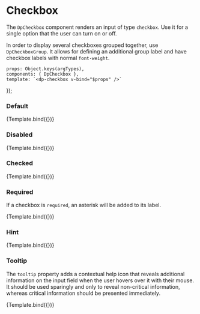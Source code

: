 

# Checkbox

The `DpCheckbox` component renders an input of type `checkbox`. Use it for a single option that the user can turn on or
off.

In order to display several checkboxes grouped together, use `DpCheckboxGroup`. 
It allows for defining an additional group label and have checkbox labels with normal `font-weight`.

    props: Object.keys(argTypes),
    components: { DpCheckbox },
    template: `<dp-checkbox v-bind="$props" />`
});

### Default
<Canvas>
    <Story
        name="Default"
        args={{
            id: 'checkboxId',
            label: {
              text: 'Checkbox label'
            }
        }}>
        {Template.bind({})}
    </Story>
</Canvas>

### Disabled
<Canvas>
    <Story
        name="Disabled"
        args={{
            id: 'checkboxId',
            label: {
              text: 'Checkbox label'
            },
            disabled: true
        }}>
        {Template.bind({})}
    </Story>
</Canvas>

### Checked
<Canvas>
    <Story
        name="Checked"
        args={{
            id: 'checkboxId',
            label: {
              text: 'Checkbox label'
            },
            checked: true
        }}>
        {Template.bind({})}
    </Story>
</Canvas>

### Required

If a checkbox is `required`, an asterisk will be added to its label.

<Canvas>
    <Story
        name="Required"
        args={{
            id: 'checkboxId',
            label: {
              text: 'Checkbox label'
            },
            required: true
        }}>
        {Template.bind({})}
    </Story>
</Canvas>

### Hint
<Canvas>
    <Story
        name="Hint"
        args={{
            id: 'checkboxId',
            label: {
              text: 'Checkbox label',
              hint: "This is a hint"
            }
        }}>
        {Template.bind({})}
    </Story>
</Canvas>

### Tooltip

The `tooltip` property adds a contextual help icon that reveals additional information on the input field when the user
hovers over it with their mouse. It should be used sparingly and only to reveal non-critical information, whereas
critical information should be presented immediately.

<Canvas>
    <Story
        name="Tooltip"
        args={{
            id: 'checkboxId',
            label: {
              text: 'Checkbox label',
              tooltip: "This is a tooltip"
            }
        }}>
        {Template.bind({})}
    </Story>
</Canvas>
